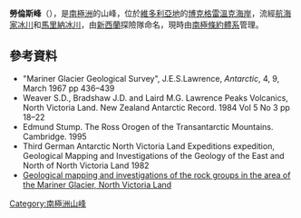 {{coord|72|50|S|166|20|E|display=title}}

'''勞倫斯峰'''（{{lang-en|Lawrence Peaks}}），是[[南極洲|南極洲]]的山峰，位於[[維多利亞地|維多利亞地]]的[[博克格雷溫克海岸|博克格雷溫克海岸]]，流經[[航海家冰川|航海家冰川]]和[[馬里納冰川|馬里納冰川]]，由[[新西蘭|新西蘭]]探險隊命名，現時由[[南極條約體系|南極條約體系]]管理。

==參考資料==
*"Mariner Glacier Geological Survey", J.E.S.Lawrence, ''Antarctic'', 4, 9, March 1967 pp 436–439
*Weaver S.D., Bradshaw J.D. and Laird M.G. Lawrence Peaks Volcanics, North Victoria Land. New Zealand Antarctic Record. 1984 Vol 5 No 3 pp 18–22
*Edmund Stump. The Ross Orogen of the Transantarctic Mountains. Cambridge. 1995
*Third German Antarctic North Victoria Land Expeditions expedition, Geological Mapping and Investigations of the Geology of the East and North of North Victoria Land 1982
*[http://gcmd.nasa.gov/records/GCMD_K002_1966_1967_NZ_1.html Geological mapping and investigations of the rock groups in the area of the Mariner Glacier, North Victoria Land]

{{DEFAULTSORT:Lawrence Peaks}}
[[Category:南極洲山峰|Category:南極洲山峰]]


{{BorchgrevinkCoast-geo-stub}}